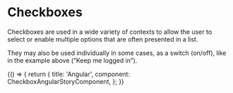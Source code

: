 

<Meta
  title="Blocks/CheckboxMdx"
  component={CheckboxAngularStoryComponent}
  decorators={}
/>

# Checkboxes

Checkboxes are used in a wide variety of contexts to allow the user to select or enable multiple options that are often presented in a list.

They may also be used individually in some cases, as a switch (on/off), like in the example above (“Keep me logged in”).

<Canvas>
  <Story name="Default">
    {() => {
      return {
        title: 'Angular',
        component: CheckboxAngularStoryComponent,
      };
    }}
  </Story>
</Canvas>



